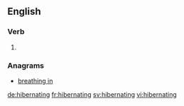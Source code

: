 ==English==

===Verb===
{{head|en|present participle}}

# {{present participle of|hibernate|lang=en}}

===Anagrams===
* [[breathing in#English|breathing in]]

[[de:hibernating]]
[[fr:hibernating]]
[[sv:hibernating]]
[[vi:hibernating]]